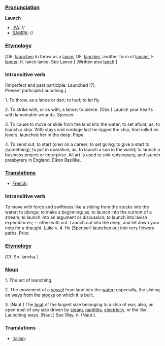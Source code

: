 ===[[Pronunciation]]===

'''Launch'''
*[[IPA]]: //
*[[SAMPA]]: //
===[[Etymology]]===

[OE. [[launchen]] to throw as a [[lance]], OF. [[lanchier]], another form of [[lancier]], F. [[lancer]], fr. lance lance. See Lance.] [Written also [[lanch]].]
===Intransitive verb===

[Imperfect and past participle: Launched (?); <br>
Present participle:Launching.] 

1. To throw, as a lance or dart; to hurl; to let fly.

2. To strike with, or as with, a lance; to pierce. [Obs.]
Launch your hearts with lamentable wounds. Spenser.

3. To cause to move or slide from the land into the water; to set afloat; as, to launch a ship.
With stays and cordage last he rigged the ship, And rolled on levers, launched her in the deep. Pope.

4. To send out; to start (one) on a career; to set going; to give a start to (something); to put in operation; as, to launch a son in the world; to launch a business project or enterprise.
All art is used to sink episcopacy, and launch presbytery in England. Eikon Basilike.
===[[Translations]]===

*[[French]]:
===Intransitive verb===
To move with force and swiftness like a sliding from the stocks into the water; to plunge; to make a beginning; as, to launch into the current of a stream; to launch into an argument or discussion; to launch into lavish expenditures; -- often with out.
Launch out into the deep, and let down your nets for a draught. Luke v. 4.
He [Spenser] launches out into very flowery paths. Prior.
===[[Etymology]]===
[Cf. Sp. lancha.]
===[[Noun]]===

1. The act of launching.

2. The movement of a [[vessel]] from land into the [[water]]; especially, the sliding on ways from the [[stocks]] on which it is built.

3. (Naut.) The [[boat]] of the largest size belonging to a ship of war; also, an open boat of any size driven by [[steam]], [[naphtha]], [[electricity]], or the like. Launching ways. (Naut.) See Way, n. (Naut.).
===[[Translations]]===

*[[Italian]]: